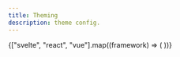 ```yaml
---
title: Theming
description: theme config.
---
```



<CardGrid>
	{["svelte", "react", "vue"].map((framework) => (
		<LinkCard
			title={capitalizeUtil(framework)}
			href={`/frameworks/${framework}/getting-started/theming/`}
		/>
	))}
</CardGrid>
